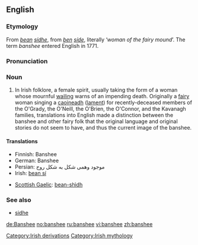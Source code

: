 ==English==
{{wikipedia}}
===Etymology===
From {{Ir.}} ''[[bean#Irish|bean]] [[sídhe]]'', from {{OIr.}} ''[[ben]] [[síde]]'', literally ‘''woman of the fairy mound''’.  The term ''banshee'' entered English in 1771.

===Pronunciation===
{{IPA|/bænˈʃi:/, /ˈbænʃi:/}}

===Noun===
{{en-noun}}

# In Irish folklore, a female spirit, usually taking the form of a woman whose mournful [[wail]]ing warns of an impending death. Originally a [[fairy]] woman singing a [[caoin|caoineadh]] ([[lament]]) for recently-deceased members of the O'Grady, the O'Neill, the O'Brien, the O'Connor, and the Kavanagh families, translations into English made a distinction between the banshee and other fairy folk that the original language and original stories do not seem to have, and thus the current image of the banshee.

====Translations====
{{top}}
*Finnish: Banshee
*German: Banshee
*Persian:  موجود وهمی شکل به شکل روح
*Irish: [[bean sí]] {{f}}
{{mid}}
*[[Scottish Gaelic]]: [[bean-shìdh]] {{f}}
{{bottom}}

===See also===
*[[sidhe]]

[[Category:Irish derivations]]
[[Category:Irish mythology]]

[[de:Banshee]]
[[no:banshee]]
[[ru:banshee]]
[[vi:banshee]]
[[zh:banshee]]
